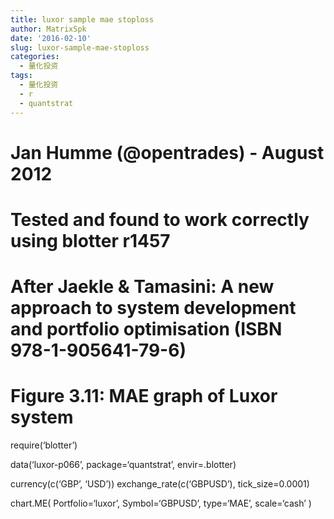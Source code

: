 ```yaml
---
title: luxor sample mae stoploss
author: MatrixSpk
date: '2016-02-10'
slug: luxor-sample-mae-stoploss
categories:
  - 量化投资
tags:
  - 量化投资
  - r
  - quantstrat
---
```


#
# Jan Humme (@opentrades) - August 2012
#
# Tested and found to work correctly using blotter r1457
#
# After Jaekle & Tamasini: A new approach to system development and portfolio optimisation (ISBN 978-1-905641-79-6)
#
# Figure 3.11: MAE graph of Luxor system

require('blotter')

data('luxor-p066', package='quantstrat', envir=.blotter)

currency(c('GBP', 'USD'))
exchange_rate(c('GBPUSD'), tick_size=0.0001)

chart.ME(
	 Portfolio='luxor',
	 Symbol='GBPUSD',
	 type='MAE',
	 scale='cash'
)